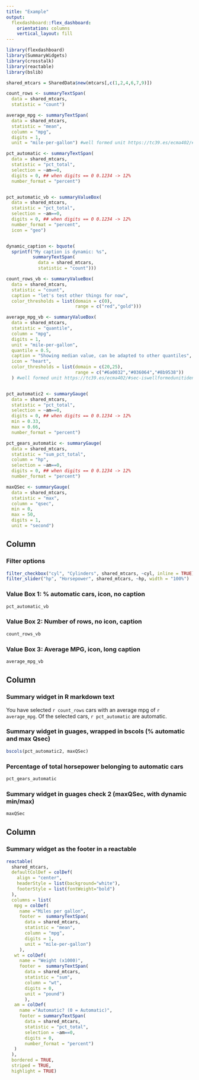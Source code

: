 ```yaml
---
title: "Example"
output: 
  flexdashboard::flex_dashboard:
    orientation: columns
    vertical_layout: fill
---
```


```r
library(flexdashboard)
library(SummaryWidgets)
library(crosstalk)
library(reactable)
library(bslib)
```


```r

shared_mtcars = SharedData$new(mtcars[,c(1,2,4,6,7,9)])

count_rows <- summaryTextSpan(
  data = shared_mtcars,
  statistic = "count")

average_mpg <- summaryTextSpan(
  data = shared_mtcars,
  statistic = "mean",
  column = "mpg",
  digits = 1,
  unit = "mile-per-gallon") #well formed unit https://tc39.es/ecma402/#sec-iswellformedunitidentifier

pct_automatic <- summaryTextSpan(
  data = shared_mtcars,
  statistic = "pct_total",
  selection = ~am==0,
  digits = 0, ## when digits == 0 0.1234 -> 12%
  number_format = "percent") 


pct_automatic_vb <- summaryValueBox(
  data = shared_mtcars,
  statistic = "pct_total",
  selection = ~am==0,
  digits = 0, ## when digits == 0 0.1234 -> 12%
  number_format = "percent",
  icon = "geo")


dynamic_caption <- bquote(
  sprintf("My caption is dynamic: %s", 
          summaryTextSpan(
            data = shared_mtcars,
            statistic = "count")))

count_rows_vb <- summaryValueBox(
  data = shared_mtcars,
  statistic = "count",
  caption = "let's test other things for now",
  color_thresholds = list(domain = c(0),
                          range = c("red","gold")))

average_mpg_vb <- summaryValueBox(
  data = shared_mtcars,
  statistic = "quantile",
  column = "mpg",
  digits = 1,
  unit = "mile-per-gallon",
  quantile = 0.5,
  caption = "Showing median value, can be adapted to other quantiles",
  icon = "heart",
  color_thresholds = list(domain = c(20,25),
                          range = c("#6a0032","#036064","#8b9538"))
  ) #well formed unit https://tc39.es/ecma402/#sec-iswellformedunitidentifier


pct_automatic2 <- summaryGauge(
  data = shared_mtcars,
  statistic = "pct_total",
  selection = ~am==0,
  digits = 0, ## when digits == 0 0.1234 -> 12%
  min = 0.33,
  max = 0.66,
  number_format = "percent")

pct_gears_automatic <- summaryGauge(
  data = shared_mtcars,
  statistic = "sum_pct_total",
  column = "hp",
  selection = ~am==0,
  digits = 0, ## when digits == 0 0.1234 -> 12%
  number_format = "percent")

maxQSec <- summaryGauge(
  data = shared_mtcars,
  statistic = "max",
  column = "qsec",
  min = 0,
  max = 50,
  digits = 1,
  unit = "second")
```

Column {data-width=250}
-----------------------------------------------------------------------

### Filter options
```r
filter_checkbox("cyl", "Cylinders", shared_mtcars, ~cyl, inline = TRUE)
filter_slider("hp", "Horsepower", shared_mtcars, ~hp, width = "100%")
```


### Value Box 1: % automatic cars, icon, no caption

```r

pct_automatic_vb

```

### Value Box 2: Number of rows, no icon, caption

```r

count_rows_vb

```

### Value Box 3: Average MPG, icon, long caption

```r

average_mpg_vb

```

Column
-----------------------------------------------------------------------

### Summary widget in R markdown text

You have selected `r count_rows` cars with an average mpg of
`r average_mpg`. Of the selected cars, `r pct_automatic` are automatic.

### Summary widget in guages, wrapped in bscols (% automatic and max Qsec)

```r

bscols(pct_automatic2, maxQSec)

```

### Percentage of total horsepower belonging to automatic cars

```r

pct_gears_automatic

```

### Summary widget in guages check 2 (maxQSec, with dynamic min/max)

```r

maxQSec

```


Column {data-width=650}
-----------------------------------------------------------------------

### Summary widget as the footer in a reactable

```r

reactable(
  shared_mtcars,
  defaultColDef = colDef(
    align = "center",
    headerStyle = list(background="white"),
    footerStyle = list(fontWeight="bold")
  ),
  columns = list(
   mpg = colDef(
     name ="Miles per gallon",
     footer =  summaryTextSpan(
       data = shared_mtcars,
       statistic = "mean",
       column = "mpg",
       digits = 1,
       unit = "mile-per-gallon")
     ),
   wt = colDef(
     name = "Weight (x1000)",
     footer =  summaryTextSpan(
       data = shared_mtcars,
       statistic = "sum",
       column = "wt",
       digits = 0,
       unit = "pound") 
       ),
   am = colDef(
     name ="Automatic? (0 = Automatic)",
     footer = summaryTextSpan(
       data = shared_mtcars,
       statistic = "pct_total",
       selection = ~am==0,
       digits = 0,
       number_format = "percent") 
   )
  ),
  bordered = TRUE,
  striped = TRUE,
  highlight = TRUE)
```

